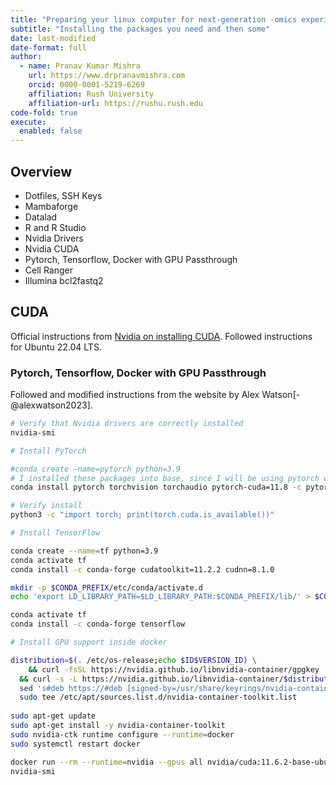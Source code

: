 ```yaml
---
title: "Preparing your linux computer for next-generation -omics experiments"
subtitle: "Installing the packages you need and then some"
date: last-modified
date-format: full
author:
  - name: Pranav Kumar Mishra
    url: https://www.drpranavmishra.com
    orcid: 0000-0001-5219-6269 
    affiliation: Rush University
    affiliation-url: https://rushu.rush.edu 
code-fold: true
execute: 
  enabled: false
---
```


## Overview

-   Dotfiles, SSH Keys
-   Mambaforge
-   Datalad
-   R and R Studio
-   Nvidia Drivers
-   Nvidia CUDA
-   Pytorch, Tensorflow, Docker with GPU Passthrough
-   Cell Ranger
-   Illumina bcl2fastq2

## CUDA

Official instructions from [Nvidia on installing CUDA](https://docs.nvidia.com/cuda/cuda-installation-guide-linux/index.html#). Followed instructions for Ubuntu 22.04 LTS.

### Pytorch, Tensorflow, Docker with GPU Passthrough

Followed and modified instructions from the website by Alex Watson[-@alexwatson2023].

```bash
# Verify that Nvidia drivers are correctly installed
nvidia-smi
```

```bash
# Install PyTorch

#conda create –name=pytorch python=3.9
# I installed these packages into base, since I will be using pytorch wrapped functions
conda install pytorch torchvision torchaudio pytorch-cuda=11.8 -c pytorch -c nvidia

# Verify install
python3 -c "import torch; print(torch.cuda.is_available())"
```

```bash
# Install TensorFlow

conda create --name=tf python=3.9
conda activate tf
conda install -c conda-forge cudatoolkit=11.2.2 cudnn=8.1.0

mkdir -p $CONDA_PREFIX/etc/conda/activate.d
echo 'export LD_LIBRARY_PATH=$LD_LIBRARY_PATH:$CONDA_PREFIX/lib/' > $CONDA_PREFIX/etc/conda/activate.d/env_vars.sh

conda activate tf
conda install -c conda-forge tensorflow
```

```bash
# Install GPU support inside docker

distribution=$(. /etc/os-release;echo $ID$VERSION_ID) \
	&& curl -fsSL https://nvidia.github.io/libnvidia-container/gpgkey | sudo gpg --dearmor -o /usr/share/keyrings/nvidia-container-toolkit-keyring.gpg \
  && curl -s -L https://nvidia.github.io/libnvidia-container/$distribution/libnvidia-container.list | \
  sed 's#deb https://#deb [signed-by=/usr/share/keyrings/nvidia-container-toolkit-keyring.gpg] https://#g' | \
  sudo tee /etc/apt/sources.list.d/nvidia-container-toolkit.list
  
sudo apt-get update
sudo apt-get install -y nvidia-container-toolkit
sudo nvidia-ctk runtime configure --runtime=docker
sudo systemctl restart docker

docker run --rm --runtime=nvidia --gpus all nvidia/cuda:11.6.2-base-ubuntu20.04 
nvidia-smi
```
